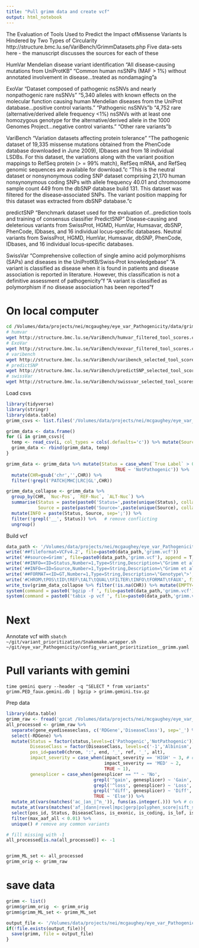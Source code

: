 ```yaml
---
title: "Pull grimm data and create vcf"
output: html_notebook
---
```


The Evaluation of Tools Used to Predict the Impact ofMissense Variants Is Hindered by Two Types of Circularity
http://structure.bmc.lu.se/VariBench/GrimmDatasets.php
Five data-sets here - the manuscript discusses the sources for each of these


HumVar	Mendelian disease variant identification	“All disease‐causing mutations from UniProtKB”	“Common human nsSNPs (MAF > 1%) without annotated involvement in disease…treated as nondamaging”a


ExoVar	“Dataset composed of pathogenic nsSNVs and nearly nonpathogenic rare nsSNVs”	“5,340 alleles with known effects on the molecular function causing human Mendelian diseases from the UniProt database…positive control variants.” “Pathogenic nsSNVs”b	“4,752 rare (alternative/derived allele frequency <1%) nsSNVs with at least one homozygous genotype for the alternative/derived allele in the 1000 Genomes Project…negative control variants.” “Other rare variants”b


VariBench	“Variation datasets affecting protein tolerance”	“The pathogenic dataset of 19,335 missense mutations obtained from the PhenCode database downloaded in June 2009), IDbases and from 18 individual LSDBs. For this dataset, the variations along with the variant position mappings to RefSeq protein (> = 99% match), RefSeq mRNA, and RefSeq genomic sequences are available for download.”c	“This is the neutral dataset or nonsynonymous coding SNP dataset comprising 21,170 human nonsynonymous coding SNPs with allele frequency 40.01 and chromosome sample count 449 from the dbSNP database build 131. This dataset was filtered for the disease‐associated SNPs. The variant position mapping for this dataset was extracted from dbSNP database.”c


predictSNP	“Benchmark dataset used for the evaluation of…prediction tools and training of consensus classifier PredictSNP”	Disease‐causing and deleterious variants from SwissProt, HGMD, HumVar, Humsavar, dbSNP, PhenCode, IDbases, and 16 individual locus‐specific databases.	Neutral variants from SwissProt, HGMD, HumVar, Humsavar, dbSNP, PhenCode, IDbases, and 16 individual locus‐specific databases.


SwissVar	“Comprehensive collection of single amino acid polymorphisms (SAPs) and diseases in the UniProtKB/Swiss‐Prot knowledgebase”	“A variant is classified as disease when it is found in patients and disease association is reported in literature. However, this classification is not a definitive assessment of pathogenicity”f	“A variant is classified as polymorphism if no disease association has been reported”f


# On local computer
```bash
cd /Volumes/data/projects/nei/mcgaughey/eye_var_Pathogenicity/data/grimm
# humvar
wget http://structure.bmc.lu.se/VariBench/humvar_filtered_tool_scores.csv
# ExoVar
wget http://structure.bmc.lu.se/VariBench/exovar_filtered_tool_scores.csv
# varibench
wget http://structure.bmc.lu.se/VariBench/varibench_selected_tool_scores.csv
# predictSNP
wget http://structure.bmc.lu.se/VariBench/predictSNP_selected_tool_scores.csv
# swissVar
wget http://structure.bmc.lu.se/VariBench/swissvar_selected_tool_scores.csv
```


Load csvs
```r
library(tidyverse)
library(stringr)
library(data.table)
grimm_csvs <- list.files('/Volumes/data/projects/nei/mcgaughey/eye_var_Pathogenicity/data/grimm/', pattern = '*csv', full.names = T)

grimm_data <- data.frame()
for (i in grimm_csvs){
  temp <- read_csv(i, col_types = cols(.defaults='c')) %>% mutate(Source= (str_split(i, '\\/\\/')[[1]][2] %>% str_split(., '_'))[[1]][1])
  grimm_data <- rbind(grimm_data, temp)
}

grimm_data <- grimm_data %>% mutate(Status = case_when(`True Label` > 0 ~ 'Pathogenic',
                                         TRUE ~ 'NotPathogenic')) %>% 
  mutate(CHR=gsub('chr','',CHR)) %>% 
  filter(!grepl('PATCH|MHC|LRC|GL',CHR))

grimm_data_collapse <- grimm_data %>% 
  group_by(CHR, `Nuc-Pos`, `REF-Nuc`, `ALT-Nuc`) %>% 
  summarise(Status = paste(paste0('Status=',paste(unique(Status), collapse='__'))),
            Source = paste(paste0('Source=',paste(unique(Source), collapse='__')))) %>% 
  mutate(INFO = paste(Status, Source, sep=';')) %>% 
  filter(!grepl('__', Status)) %>%   # remove conflicting
  ungroup()
```

Build vcf
```r
data_path <- '/Volumes/data/projects/nei/mcgaughey/eye_var_Pathogenicity/data/grimm/'
write('##fileformat=VCFv4.2', file=paste0(data_path,'grimm.vcf'))
write('##source=Grimm', file=paste0(data_path,'grimm.vcf'), append = T)
write('##INFO=<ID=Status,Number=1,Type=String,Description=\"Grimm et al pathogenic classification\">', file=paste0(data_path,'grimm.vcf'), append = T)
write('##INFO=<ID=Source,Number=1,Type=String,Description=\"Grimm et al variants from five sources\">', file=paste0(data_path,'grimm.vcf'), append = T)
write('##FORMAT=<ID=GT,Number=1,Type=String,Description=\"Genotype\">',file=paste0(data_path,'grimm.vcf'), append = T)
write('#CHROM\tPOS\tID\tREF\tALT\tQUAL\tFILTER\tINFO\tFORMAT\tFAUX', file=paste0(data_path,'grimm.vcf'), append = T)
write_tsv(grimm_data_collapse %>% filter(!is.na(CHR)) %>% mutate(EMPTY='.', EMPTY1='.', EMPTY2='.', GT='GT', HET='0/1') %>% select(CHR, `Nuc-Pos`, EMPTY, `REF-Nuc`, `ALT-Nuc`, EMPTY1, EMPTY2, INFO, GT, HET) %>% arrange(CHR, `Nuc-Pos`), path=paste0(data_path,'grimm.vcf'), append = T)
system(command = paste0('bgzip -f ', file=paste0(data_path,'grimm.vcf')))
system(command = paste0('tabix -p vcf ', file=paste0(data_path,'grimm.vcf.gz')))
```


# Next
Annotate vcf with `sbatch ~/git/variant_prioritization/Snakemake.wrapper.sh ~/git/eye_var_Pathogenicity/config_variant_prioritization__grimm.yaml`

# Pull variants with gemini
`time gemini query --header -q "SELECT * from variants" grimm.PED_faux.gemini.db | bgzip > grimm.gemini.tsv.gz`

Prep data
```r
library(data.table)
grimm_raw <- fread('gzcat /Volumes/data/projects/nei/mcgaughey/eye_var_Pathogenicity/data/grimm/grimm.gemini.tsv.gz')
all_processed <- grimm_raw %>% 
  separate(gene_eyediseaseclass, c('RDGene','DiseaseClass'), sep='_') %>%  #split off RD disease type
  select(-RDGene) %>% 
  mutate(Status = factor(status,levels=c('Pathogenic','NotPathogenic')),
         DiseaseClass = factor(DiseaseClass, levels=c('-1','Albinism','Albinism,Albinism','Developmental','RD','RD,Developmental','Stargardt,RD')),
         pos_id=paste0(chrom, ':', end, '_', ref, '_', alt),
         impact_severity = case_when(impact_severity == 'HIGH' ~ 3, # convert to integer 
                                     impact_severity == 'MED' ~ 2, 
                                     TRUE ~ 1),
         genesplicer = case_when(genesplicer == "" ~ 'No',
                                 grepl('^gain', genesplicer) ~ 'Gain',
                                 grepl('^loss', genesplicer) ~ 'Loss',
                                 grepl('^diff', genesplicer) ~ 'Diff',
                                 TRUE ~ 'Else')) %>% 
  mutate_at(vars(matches('ac_|an_|^n_')), funs(as.integer(.))) %>% # convert columns with ac_|whatever to integer (ac is allele count)
  mutate_at(vars(matches('af_|dann|revel|mpc|gerp|polyphen_score|sift_score|fitcons_float|gerp_elements|^adj|_z$|^pli$|^pnull$|precessive|^phylop|linsight|_rankscore$|ccr_pct_v1|linsight')), funs(as.numeric(.))) %>%  # af is allele frequency
  select(pos_id, Status, DiseaseClass, is_exonic, is_coding, is_lof, is_splicing, impact_severity, polyphen_score, sift_score, dann, gerp_elements, DiseaseClass, mpc, revel, max_aaf_all, gno_ac_afr, gno_ac_eas, gno_ac_all, gno_ac_popmax, ac_exac_sas, ac_exac_fin, aaf_1kg_all_float, aaf_esp_all, ac_exac_all, ac_exac_amr, ac_exac_oth, gno_af_all, gno_an_popmax, an_exac_all, af_exac_all, fitcons_float, linsight, lof_z:precessive, phylop_100way, grantham, cadd_phred, contains("_rankscore"), ccr_pct_v1, genesplicer, spliceregion) %>% 
  filter(max_aaf_all < 0.01) %>% 
  unique() # remove any common variants

# fill missing with -1
all_processed[is.na(all_processed)] <- -1


grimm_ML_set <- all_processed 
grimm_orig <- grimm_raw
```

# save data
```r
grimm <- list()
grimm$grimm_orig  <- grimm_orig
grimm$grimm_ML_set <- grimm_ML_set 

output_file <- '/Volumes/data/projects/nei/mcgaughey/eye_var_Pathogenicity/clean_data/grimm_ML.Rdata'
if(!file.exists(output_file)){
  save(grimm, file = output_file)
}
```